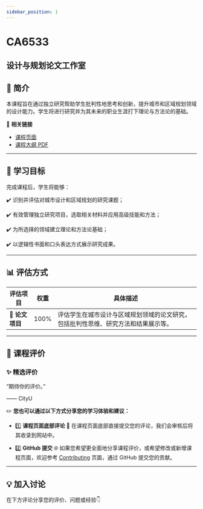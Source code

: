 ```yaml
---
sidebar_position: 1
---
```


# CA6533
## 设计与规划论文工作室

## **📘 简介**
本课程旨在通过独立研究帮助学生批判性地思考和创新，提升城市和区域规划领域的设计能力。学生将进行研究并为其未来的职业生涯打下理论与方法论的基础。

🔗 **相关链接**
- [课程页面](https://www.cityu.edu.hk/catalogue/pg/202425/course/CA6533.htm)
- [课程大纲 PDF](https://www.cityu.edu.hk/catalogue/pg/202425/course/CA6533.pdf)

---

## **🎯 学习目标**

完成课程后，学生将能够：

✔️ 识别并评估对城市设计和区域规划的研究课题；

✔️ 有效管理独立研究项目，选取相关材料并应用高级技能和方法；

✔️ 为所选择的领域建立理论和方法论基础；

✔️ 以逻辑性书面和口头表达方式展示研究成果。

---

## **📊 评估方式**

| **评估项目**          | **权重** | **具体描述**                                                                                       |
|----------------------|---------|---------------------------------------------------------------------------------------------------|
| **📝 论文项目**       | 100%    | 评估学生在城市设计与区域规划领域的论文研究，包括批判性思维、研究方法和结果展示等。                  |

---

## **💬 课程评价**

### ✨ **精选评价**
<div className={commentStyles.commentBox}>
    <p className={commentStyles.commentText}>
        “期待你的评价。”
    </p>
    <p className={commentStyles.commentAuthor}>—— CityU</p>
</div>

✏️ **您也可以通过以下方式分享您的学习体验和建议：**

- 1️⃣ **课程页面底部评论**
💬 在课程页面底部直接提交您的评论，我们会审核后将其收录到网站中。

- 2️⃣ **GitHub 提交**
🌐 如果您希望更全面地分享课程评价，或希望修改或新增课程页面，欢迎参考 [Contributing](https://penjc.github.io/cityU-navigator/contributing) 页面，通过 GitHub 提交您的贡献。

---

## **💡 加入讨论**

在下方评论分享您的评价、问题或经验👇
<Utterances />